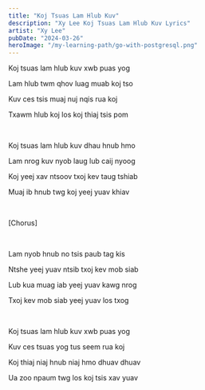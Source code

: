 ```yaml
---
title: "Koj Tsuas Lam Hlub Kuv"
description: "Xy Lee Koj Tsuas Lam Hlub Kuv Lyrics"
artist: "Xy Lee"
pubDate: "2024-03-26"
heroImage: "/my-learning-path/go-with-postgresql.png"
---
```


Koj tsuas lam hlub kuv xwb puas yog

Lam hlub twm qhov luag muab koj tso

Kuv ces tsis muaj nuj nqis rua koj

Txawm hlub koj los koj thiaj tsis pom

<br />

Koj tsuas lam hlub kuv dhau hnub hmo

Lam nrog kuv nyob laug lub caij nyoog

Koj yeej xav ntsoov txoj kev taug tshiab

Muaj ib hnub twg koj yeej yuav khiav

<br />

[Chorus]

<br />

Lam nyob hnub no tsis paub tag kis

Ntshe yeej yuav ntsib txoj kev mob siab

Lub kua muag iab yeej yuav kawg nrog

Txoj kev mob siab yeej yuav los txog

<br />

Koj tsuas lam hlub kuv xwb puas yog

Kuv ces tsuas yog tus seem rua koj

Koj thiaj niaj hnub niaj hmo dhuav dhuav

Ua zoo npaum twg los koj tsis xav yuav
